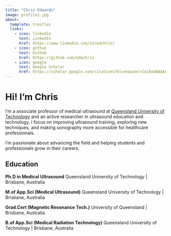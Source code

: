 ```yaml
---
title: "Chris Edwards"
image: profile2.jpg
about:
  template: trestles
  links:
    - icon: linkedin
      text: LinkedIn
      href: https://www.linkedin.com/in/edchris/
    - icon: github
      text: Github
      href: https://github.com/edwchris
    - icon: google
      text: Google Scholar
      href: https://scholar.google.com/citations?hl=en&user=Ce18xdAAAAAJ
---
```


# Hi! I'm Chris

I'm a associate professor of medical ultrasound at [Queensland University of Technology](https://www.qut.edu.au/about/our-people/academic-profiles/c8.edwards) and an active researcher in ultrasound education and technology. I focus on improving ultrasound training, exploring new techniques, and making sonography more accessible for healthcare professionals.

I'm passionate about advancing the field and helping students and professionals grow in their careers.

## Education

**Ph.D in Medical Ultrasound** Queensland University of Technology \| Brisbane, Australia

**M.of App.Sci (Medical Ultrasound)** Queensland University of Technology \| Brisbane, Australia

**Grad.Cert (Magnetic Resonance Tech.)** University of Queensland \| Brisbane, Australia

**B.of App.Sci (Medical Radiation Technology)** Queensland University of Technology \| Brisbane, Australia

